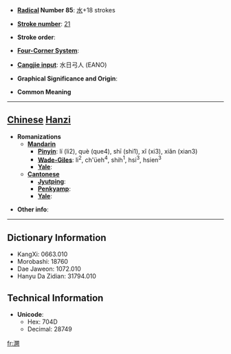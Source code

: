 * '''[[Wiktionary:Chinese radical index| Radical]] Number 85''': [[Wiktionary:Chinese radical index 水|水]]+18 strokes

* '''[[Wiktionary:Chinese total strokes index|Stroke number]]''': [[Wiktionary:Chinese total strokes index 21|21]]

* '''Stroke order''': 

* '''[[Wiktionary:Chinese four corner index|Four-Corner System]]''': 

* '''[[Wiktionary:Chinese Cangjie index|Cangjie input]]''': 水日弓人 (EANO)

* '''Graphical Significance and Origin''': 

* '''Common Meaning'''

----

== [[Chinese]] [[Hanzi]] ==

* '''Romanizations'''
** '''[[Mandarin]]'''
*** '''[[Pinyin]]''': lí (li2), què (que4), shī (shi1), xǐ (xi3), xiǎn (xian3)
*** '''[[Wade-Giles]]''': li<sup>2</sup>, ch'üeh<sup>4</sup>, shih<sup>1</sup>, hsi<sup>3</sup>, hsien<sup>3</sup>
*** '''[[Yale]]''': 
** '''[[Cantonese]]'''
*** '''[[Jyutping]]''':
*** '''[[Penkyamp]]''': 
*** '''[[Yale]]''': 

* '''Other info''': 

----

== Dictionary Information ==

* KangXi: 0663.010
* Morobashi: 18760
* Dae Jaweon: 1072.010
* Hanyu Da Zidian: 31794.010

== Technical Information ==

* '''Unicode''':
** Hex: 704D
** Decimal: 28749

[[fr:灍]]